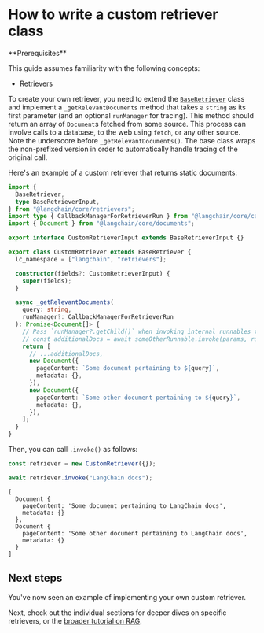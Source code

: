 # How to write a custom retriever class

<Info>
**Prerequisites**


This guide assumes familiarity with the following concepts:

- [Retrievers](/oss/python/concepts/retrievers)

</Info>

To create your own retriever, you need to extend the [`BaseRetriever`](https://api.js.langchain.com/classes/langchain_core.retrievers.BaseRetriever.html) class
and implement a `_getRelevantDocuments` method that takes a `string` as its first parameter (and an optional `runManager` for tracing).
This method should return an array of `Document`s fetched from some source. This process can involve calls to a database, to the web using `fetch`, or any other source.
Note the underscore before `_getRelevantDocuments()`. The base class wraps the non-prefixed version in order to automatically handle tracing of the original call.

Here's an example of a custom retriever that returns static documents:

```ts
import {
  BaseRetriever,
  type BaseRetrieverInput,
} from "@langchain/core/retrievers";
import type { CallbackManagerForRetrieverRun } from "@langchain/core/callbacks/manager";
import { Document } from "@langchain/core/documents";

export interface CustomRetrieverInput extends BaseRetrieverInput {}

export class CustomRetriever extends BaseRetriever {
  lc_namespace = ["langchain", "retrievers"];

  constructor(fields?: CustomRetrieverInput) {
    super(fields);
  }

  async _getRelevantDocuments(
    query: string,
    runManager?: CallbackManagerForRetrieverRun
  ): Promise<Document[]> {
    // Pass `runManager?.getChild()` when invoking internal runnables to enable tracing
    // const additionalDocs = await someOtherRunnable.invoke(params, runManager?.getChild());
    return [
      // ...additionalDocs,
      new Document({
        pageContent: `Some document pertaining to ${query}`,
        metadata: {},
      }),
      new Document({
        pageContent: `Some other document pertaining to ${query}`,
        metadata: {},
      }),
    ];
  }
}
```

Then, you can call `.invoke()` as follows:

```ts
const retriever = new CustomRetriever({});

await retriever.invoke("LangChain docs");
```

```
[
  Document {
    pageContent: 'Some document pertaining to LangChain docs',
    metadata: {}
  },
  Document {
    pageContent: 'Some other document pertaining to LangChain docs',
    metadata: {}
  }
]
```

## Next steps

You've now seen an example of implementing your own custom retriever.

Next, check out the individual sections for deeper dives on specific retrievers, or the [broader tutorial on RAG](/oss/python/tutorials/rag).
